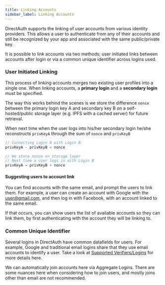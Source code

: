 ```yaml
---
title: Linking Accounts
sidebar_label: Linking Accounts
---
```


DirectAuth supports the linking of user accounts from various identity
providers. This allows a user to authenticate from any of their accounts and
still be recognized by your app and associated with the same public/private key.

It is possible to link accounts via two methods; user initiated links between
accounts after login or via a common unique identifier across logins used.

### User Initiated Linking

This process of linking accounts merges two existing user profiles into a single
one. When linking accounts, a **primary login** and a **secondary login** must
be specified.

The way this works behind the scenes is we store the difference `nonce` between
the primary login key A and secondary key B on a self-hosted/public storage
layer \(e.g. IPFS with a cached server\) for future retrieval.

When next time when the user logs into his/her secondary login he/she
reconstructs `privKeyA` through the sum of `nonce` and `privKeyB`

```typescript
// Connecting Login A with Login B
privKeyA - privKeyB = nonce

// We store nonce on storage layer
// Next time a user logs in with Login B
privKeyA = privKeyB + nonce

```

#### Suggesting users to account link

You can find accounts with the same email, and prompt the users to link them.
For example, a user can create an account with Google with the user@gmail.com,
and then log in with Facebook, with an account linked to the same email.

If that occurs, you can show users the list of available accounts so they can
link them, by first authenticating with the account they will be linking to.

### Common Unique Identifier

Several logins in DirectAuth have common datafields for users. For example,
Google and traditional email logins share that they use email accounts to
identify a user. Take a look at
[Supported Verifiers/Logins](supported-authenticators-verifiers.md) for more
details here.

We can automatically join accounts here via Aggregate Logins. There are some
nuances here when considering how to join users, and mostly joins other than
email are not recommended.
